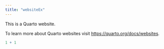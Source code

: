 ```yaml
---
title: "websiteEx"
---
```


This is a Quarto website.

To learn more about Quarto websites visit <https://quarto.org/docs/websites>.

```r
1 + 1
```
